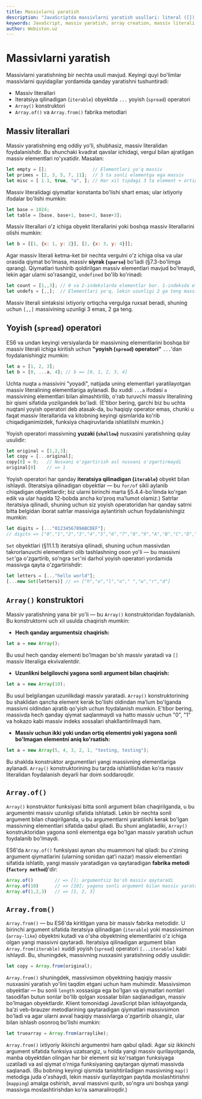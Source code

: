 ```yaml
---
title: Massivlarni yaratish
description: "JavaScriptda massivlarni yaratish usullari: literal ([]), new Array() konstruktoridan foydalanish va dinamik ravishda element qo'shish. Boshlang'ich dasturchilar uchun oddiy tushuntirish va amaliy misollar."
keywords: JavaScript, massiv yaratish, array creation, massiv literali, array literal, new Array, Array konstruktori, Array.of, Array.from, yoyish operatori, spread operator, iteratsiya qilinadigan, iterable, fabrika metodlari, factory methods, boshlang'ich, beginner, misollar, examples
author: Webiston.uz
---
```


# Massivlarni yaratish

Massivlarni yaratishning bir nechta usuli mavjud. Keyingi quyi bo'limlar massivlarni quyidagilar yordamida qanday yaratishni tushuntiradi:

- Massiv literallari
- Iteratsiya qilinadigan (`iterable`) obyektda `...` yoyish (`spread`) operatori
- `Array()` konstruktori
- `Array.of()` va `Array.from()` fabrika metodlari

## Massiv literallari

Massiv yaratishning eng oddiy yo'li, shubhasiz, massiv literalidan foydalanishdir. Bu shunchaki kvadrat qavslar ichidagi, vergul bilan ajratilgan massiv elementlari ro'yxatidir. Masalan:

``` js
let empty = [];                 // Elementlari yo'q massiv
let primes = [2, 3, 5, 7, 11];  // 5 ta sonli elementga ega massiv
let misc = [ 1.1, true, "a", ]; // Har xil tipdagi 3 ta element + ortiqcha vergul
```

Massiv literalidagi qiymatlar konstanta bo'lishi shart emas; ular ixtiyoriy ifodalar bo'lishi mumkin:

``` js
let base = 1024;
let table = [base, base+1, base+2, base+3];
```

Massiv literallari o'z ichiga obyekt literallarini yoki boshqa massiv literallarini olishi mumkin:

``` js
let b = [[1, {x: 1, y: 2}], [2, {x: 3, y: 4}]];
```

Agar massiv literali ketma-ket bir nechta vergulni o'z ichiga olsa va ular orasida qiymat bo'lmasa, massiv **siyrak (`sparse`)** bo'ladi (§7.3-bo'limga qarang). Qiymatlari tushirib qoldirilgan massiv elementlari mavjud bo'lmaydi, lekin agar ularni so'rasangiz, `undefined` bo'lib ko'rinadi:

``` js
let count = [1,,3]; // 0 va 2-indekslarda elementlar bor. 1-indeksda element yo'q
let undefs = [,,];  // Elementlari yo'q, lekin uzunligi 2 ga teng massiv
```

Massiv literali sintaksisi ixtiyoriy ortiqcha vergulga ruxsat beradi, shuning uchun `[,,]` massivining uzunligi 3 emas, 2 ga teng.

## Yoyish (`spread`) operatori

ES6 va undan keyingi versiyalarda bir massivning elementlarini boshqa bir massiv literali ichiga kiritish uchun **"yoyish (`spread`) operatori"** `...`'dan foydalanishingiz mumkin:

``` js
let a = [1, 2, 3];
let b = [0, ...a, 4]; // b == [0, 1, 2, 3, 4]
```

Uchta nuqta `a` massivini "yoyadi", natijada uning elementlari yaratilayotgan massiv literalining elementlariga aylanadi. Bu xuddi `...a` ifodasi `a` massivining elementlari bilan almashtirilib, o'rab turuvchi massiv literalining bir qismi sifatida yozilgandek bo'ladi. (E’tibor bering, garchi biz bu uchta nuqtani yoyish operatori deb atasak-da, bu haqiqiy operator emas, chunki u faqat massiv literallarida va kitobning keyingi qismlarida ko'rib chiqadiganimizdek, funksiya chaqiruvlarida ishlatilishi mumkin.)

Yoyish operatori massivning **yuzaki (`shallow`)** nusxasini yaratishning qulay usulidir:

``` js
let original = [1,2,3];
let copy = [...original];
copy[0] = 0;   // Nusxani o'zgartirish asl nusxani o'zgartirmaydi
original[0]    // => 1
```

Yoyish operatori har qanday **iteratsiya qilinadigan (`iterable`)** obyekt bilan ishlaydi. (Iteratsiya qilinadigan obyektlar — bu `for/of` sikli aylanib chiqadigan obyektlardir; biz ularni birinchi marta §5.4.4-bo'limda ko'rgan edik va ular haqida 12-bobda ancha ko'proq ma’lumot olamiz.) Satrlar iteratsiya qilinadi, shuning uchun siz yoyish operatoridan har qanday satrni bitta belgidan iborat satrlar massiviga aylantirish uchun foydalanishingiz mumkin:

``` js
let digits = [..."0123456789ABCDEF"];
// digits => ["0","1","2","3","4","5","6","7","8","9","A","B","C","D","E","F"]
```

`Set` obyektlari (§11.1.1) iteratsiya qilinadi, shuning uchun massivdan takrorlanuvchi elementlarni olib tashlashning oson yo'li — bu massivni `Set`'ga o'zgartirib, so'ngra `Set`'ni darhol yoyish operatori yordamida massivga qayta o'zgartirishdir:

``` js
let letters = [..."hello world"];
[...new Set(letters)] // => ["h","e","l","o"," ","w","r","d"]
```

## `Array()` konstruktori

Massiv yaratishning yana bir yo'li — bu `Array()` konstruktoridan foydalanish. Bu konstruktorni uch xil usulda chaqirish mumkin:

- **Hech qanday argumentsiz chaqirish:**

``` js
let a = new Array();
```

Bu usul hech qanday elementi bo'lmagan bo'sh massiv yaratadi va `[]` massiv literaliga ekvivalentdir.

- **Uzunlikni belgilovchi yagona sonli argument bilan chaqirish:**

``` js
let a = new Array(10);
```

Bu usul belgilangan uzunlikdagi massiv yaratadi. `Array()` konstruktorining bu shaklidan qancha element kerak bo'lishi oldindan ma’lum bo'lganda massivni oldindan ajratib qo'yish uchun foydalanish mumkin. E’tibor bering, massivda hech qanday qiymat saqlanmaydi va hatto massiv uchun "0", "1" va hokazo kabi massiv indeks xossalari shakllantirilmaydi ham.

- **Massiv uchun ikki yoki undan ortiq elementni yoki yagona sonli bo'lmagan elementni aniq ko'rsatish:**

``` js
let a = new Array(5, 4, 3, 2, 1, "testing, testing");
```

Bu shaklda konstruktor argumentlari yangi massivning elementlariga aylanadi. `Array()` konstruktorining bu tarzda ishlatilishidan ko'ra massiv literalidan foydalanish deyarli har doim soddaroqdir.

## `Array.of()`

`Array()` konstruktor funksiyasi bitta sonli argument bilan chaqirilganda, u bu argumentni massiv uzunligi sifatida ishlatadi. Lekin bir nechta sonli argument bilan chaqirilganda, u bu argumentlarni yaratilishi kerak bo'lgan massivning elementlari sifatida qabul qiladi. Bu shuni anglatadiki, `Array()` konstruktoridan yagona sonli elementga ega bo'lgan massiv yaratish uchun foydalanib bo'lmaydi.

ES6'da `Array.of()` funksiyasi aynan shu muammoni hal qiladi: bu o'zining argument qiymatlarini (ularning sonidan qat’i nazar) massiv elementlari sifatida ishlatib, yangi massiv yaratadigan va qaytaradigan **fabrika metodi (`factory method`)**'dir:

``` js
Array.of()        // => []; argumentsiz bo'sh massiv qaytaradi
Array.of(10)      // => [10]; yagona sonli argument bilan massiv yarata oladi
Array.of(1,2,3)   // => [1, 2, 3]
```

## `Array.from()`

`Array.from()` — bu ES6'da kiritilgan yana bir massiv fabrika metodidir. U birinchi argument sifatida iteratsiya qilinadigan (`iterable`) yoki massivsimon (`array-like`) obyektni kutadi va o'sha obyektning elementlarini o'z ichiga olgan yangi massivni qaytaradi. Iteratsiya qilinadigan argument bilan `Array.from(iterable)` xuddi yoyish (`spread`) operatori `[...iterable]` kabi ishlaydi. Bu, shuningdek, massivning nusxasini yaratishning oddiy usulidir:

``` js
let copy = Array.from(original);
```

`Array.from()` shuningdek, massivsimon obyektning haqiqiy massiv nusxasini yaratish yo'lini taqdim etgani uchun ham muhimdir. Massivsimon obyektlar — bu sonli `length` xossasiga ega bo'lgan va qiymatlari nomlari tasodifan butun sonlar bo'lib qolgan xossalar bilan saqlanadigan, massiv bo'lmagan obyektlardir. Klient tomonidagi JavaScript bilan ishlayotganda, ba’zi veb-brauzer metodlarining qaytaradigan qiymatlari massivsimon bo'ladi va agar ularni avval haqiqiy massivlarga o'zgartirib olsangiz, ular bilan ishlash osonroq bo'lishi mumkin:

``` js
let truearray = Array.from(arraylike);
```

`Array.from()` ixtiyoriy ikkinchi argumentni ham qabul qiladi. Agar siz ikkinchi argument sifatida funksiya uzatsangiz, u holda yangi massiv qurilayotganda, manba obyektdan olingan har bir element siz ko'rsatgan funksiyaga uzatiladi va asl qiymat o'rniga funksiyaning qaytargan qiymati massivda saqlanadi. (Bu bobning keyingi qismida tanishtiriladigan massivning `map()` metodiga juda o'xshaydi, lekin massiv qurilayotgan paytda moslashtirishni (`mapping`) amalga oshirish, avval massivni qurib, so'ngra uni boshqa yangi massivga moslashtirishdan ko'ra samaraliroqdir.)